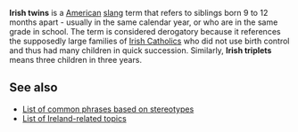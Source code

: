 '''Irish twins''' is a [[United States|American]] [[slang]] term that refers to siblings born 9 to 12 months apart - usually in the same calendar year, or who are in the same grade in school. The term is considered derogatory because it references the supposedly large families of [[Irish Catholic]]s who did not use birth control and thus had many children in quick succession. Similarly, '''Irish triplets''' means three children in three years.

==See also==
* [[List of common phrases based on stereotypes]]
* [[List of Ireland-related topics]]

{{msg:stub}}